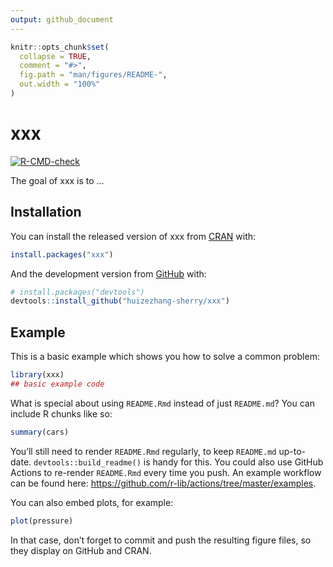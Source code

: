 ```yaml
---
output: github_document
---
```


<!-- README.md is generated from README.Rmd. Please edit that file -->

```r
knitr::opts_chunk$set(
  collapse = TRUE,
  comment = "#>",
  fig.path = "man/figures/README-",
  out.width = "100%"
)
```

# xxx

<!-- badges: start -->
[![R-CMD-check](https://github.com/huizezhang-sherry/xxx/workflows/R-CMD-check/badge.svg)](https://github.com/huizezhang-sherry/xxx/actions)
<!-- badges: end -->

The goal of xxx is to ...

## Installation

You can install the released version of xxx from [CRAN](https://CRAN.R-project.org) with:

``` r
install.packages("xxx")
```

And the development version from [GitHub](https://github.com/) with:

``` r
# install.packages("devtools")
devtools::install_github("huizezhang-sherry/xxx")
```
## Example

This is a basic example which shows you how to solve a common problem:

```r
library(xxx)
## basic example code
```

What is special about using `README.Rmd` instead of just `README.md`? You can include R chunks like so:

```r
summary(cars)
```

You'll still need to render `README.Rmd` regularly, to keep `README.md` up-to-date. `devtools::build_readme()` is handy for this. You could also use GitHub Actions to re-render `README.Rmd` every time you push. An example workflow can be found here: <https://github.com/r-lib/actions/tree/master/examples>.

You can also embed plots, for example:

```r
plot(pressure)
```

In that case, don't forget to commit and push the resulting figure files, so they display on GitHub and CRAN.
